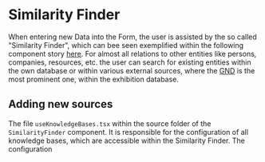 
<Meta title="development/Similarity Finder" />

# Similarity Finder

When entering new Data into the Form, the user is assisted by the so called "Similarity Finder", which can bee seen
exemplified within the following component story [here](/story/maintenance-norm-data--similarity-finder). For almost
all relations to other entities  like persons, companies, resources, etc. the user can search for existing entities
within the own database or within various external sources, where the [GND](https://www.dnb.de/EN/Professionell/Standardisierung/GND/gnd_node.html)
is the most prominent one, within the exhibition database.

<Canvas of={SimilarityFinderStories.Primary} />

## Adding new sources

The file `useKnowledgeBases.tsx` within the source folder of the `SimilarityFinder` component. It is responsible
for the configuration of all knowledge bases, which are accessible within the Similarity Finder. The configuration
